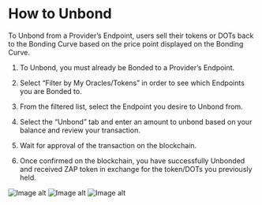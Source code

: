 
# How to Unbond

To Unbond from a Provider’s Endpoint, users sell their tokens or DOTs back to the Bonding Curve based on the price point displayed on the Bonding Curve.
 
1. To Unbond, you must already be Bonded to a Provider’s Endpoint.

2. Select “Filter by My Oracles/Tokens” in order to see which Endpoints you are Bonded to.

3. From the filtered list, select the Endpoint you desire to Unbond from.

4. Select the “Unbond” tab and enter an amount to unbond based on your balance and review your transaction.

5. Wait for approval of the transaction on the blockchain.

6. Once confirmed on the blockchain, you have successfully Unbonded and received ZAP token in exchange for the token/DOTs you previously held.

<img src={image1} alt="Image alt" />

<img src={image2} alt="Image alt" />

<img src={image3} alt="Image alt" />
